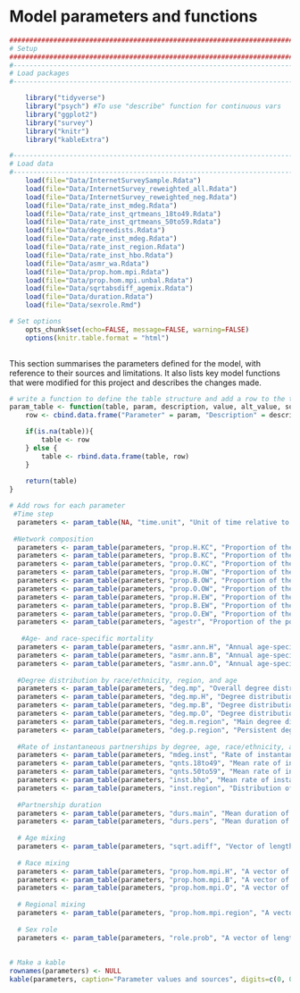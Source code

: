 # Model parameters and functions {#parameters}
```r

####################################################################################
# Setup
####################################################################################
#-----------------------------------------------------------------------------------
# Load packages
#-----------------------------------------------------------------------------------

    library("tidyverse")
    library("psych") #To use "describe" function for continuous vars
    library("ggplot2")
    library("survey")
    library("knitr")
    library("kableExtra")

#-----------------------------------------------------------------------------------
# Load data
#-----------------------------------------------------------------------------------
    load(file="Data/InternetSurveySample.Rdata")
    load(file="Data/InternetSurvey_reweighted_all.Rdata")
    load(file="Data/InternetSurvey_reweighted_neg.Rdata")
    load(file="Data/rate_inst_mdeg.Rdata")
    load(file="Data/rate_inst_qrtmeans_18to49.Rdata")
    load(file="Data/rate_inst_qrtmeans_50to59.Rdata")
    load(file="Data/degreedists.Rdata")
    load(file="Data/rate_inst_mdeg.Rdata")
    load(file="Data/rate_inst_region.Rdata")
    load(file="Data/rate_inst_hbo.Rdata")
    load(file="Data/asmr_wa.Rdata")
    load(file="Data/prop.hom.mpi.Rdata")
    load(file="Data/prop.hom.mpi.unbal.Rdata")
    load(file="Data/sqrtabsdiff_agemix.Rdata")
    load(file="Data/duration.Rdata")
    load(file="Data/sexrole.Rmd")

# Set options
    opts_chunk$set(echo=FALSE, message=FALSE, warning=FALSE)
    options(knitr.table.format = "html") 
    

```

This section summarises the parameters defined for the model, with reference to their sources and limitations. It also lists key model functions that were modified for this project and describes the changes made.

```r
# write a function to define the table structure and add a row to the table with a new parameter or attribute
param_table <- function(table, param, description, value, alt_value, sources){
    row <- cbind.data.frame("Parameter" = param, "Description" = description, "Value" = value, "Alternate value(s)" = alt_value, "Source(s)" = sources)

    if(is.na(table)){
        table <- row
    } else {
        table <- rbind.data.frame(table, row)
    }
   
    return(table)
}

# Add rows for each parameter
 #Time step
  parameters <- param_table(NA, "time.unit", "Unit of time relative to one day", 7, NA, NA)
  
 #Network composition
  parameters <- param_table(parameters, "prop.H.KC", "Proportion of the population that lives in King County and is Hispanic", round(prop.table(svytable(~region + hbo, sample_rake_all, round=FALSE)),4)[1,1], NA, "2011-2015 American Community Survey (ACS) 5-year estimates [@WA-census] and estimates of the size of the MSM population by county [@Grey2016]")
  parameters <- param_table(parameters, "prop.B.KC", "Proportion of the population that lives in King County and is black", round(prop.table(svytable(~region + hbo, sample_rake_all, round=FALSE)),4)[1,2], NA, "2011-2015 American Community Survey (ACS) 5-year estimates [@WA-census] and estimates of the size of the MSM population by county [@Grey2016]")
  parameters <- param_table(parameters, "prop.O.KC", "Proportion of the population that lives in King County and is other race/ethnicity", round(prop.table(svytable(~region + hbo, sample_rake_all, round=FALSE)),4)[1,3], NA, "2011-2015 American Community Survey (ACS) 5-year estimates [@WA-census] and estimates of the size of the MSM population by county [@Grey2016]")
  parameters <- param_table(parameters, "prop.H.OW", "Proportion of the population that lives in other Western WA counties and is Hispanic", round(prop.table(svytable(~region + hbo, sample_rake_all, round=FALSE)),4)[2,1], NA, "2011-2015 American Community Survey (ACS) 5-year estimates [@WA-census] and estimates of the size of the MSM population by county [@Grey2016]")
  parameters <- param_table(parameters, "prop.B.OW", "Proportion of the population that lives in other Western WA counties and is black", round(prop.table(svytable(~region + hbo, sample_rake_all, round=FALSE)),4)[2,2], NA, "2011-2015 American Community Survey (ACS) 5-year estimates [@WA-census] and estimates of the size of the MSM population by county [@Grey2016]")
  parameters <- param_table(parameters, "prop.O.OW", "Proportion of the population that lives in other Western WA counties and is other race/ethnicity", round(prop.table(svytable(~region + hbo, sample_rake_all, round=FALSE)),4)[2,3], NA, "2011-2015 American Community Survey (ACS) 5-year estimates [@WA-census] and estimates of the size of the MSM population by county [@Grey2016]")
  parameters <- param_table(parameters, "prop.H.EW", "Proportion of the population that lives in Eastern WA and is Hispanic", round(prop.table(svytable(~region + hbo, sample_rake_all, round=FALSE)),4)[3,1], NA, "2011-2015 American Community Survey (ACS) 5-year estimates [@WA-census] and estimates of the size of the MSM population by county [@Grey2016]")
  parameters <- param_table(parameters, "prop.B.EW", "Proportion of the population that lives in Eastern WA and is black", round(prop.table(svytable(~region + hbo, sample_rake_all, round=FALSE)),4)[3,2], NA, "2011-2015 American Community Survey (ACS) 5-year estimates [@WA-census] and estimates of the size of the MSM population by county [@Grey2016]")
  parameters <- param_table(parameters, "prop.O.EW", "Proportion of the population that lives in Eastern WA and is other race/ethnicity", round(prop.table(svytable(~region + hbo, sample_rake_all, round=FALSE)),4)[3,3], NA, "2011-2015 American Community Survey (ACS) 5-year estimates [@WA-census] and estimates of the size of the MSM population by county [@Grey2016]")
  parameters <- param_table(parameters, "agestr", "Proportion of the population in each age group 18-24 through 55-59", paste(round(prop.table(svytable(~age_cat, sample_rake_all, round=FALSE)),4), collapse=", "), NA, "2011-2015 American Community Survey (ACS) 5-year estimates [@WA-census] and estimates of the size of the MSM population by county [@Grey2016]")
  
   #Age- and race-specific mortality 
  parameters <- param_table(parameters, "asmr.ann.H", "Annual age-specific mortality rate for Hispanic men (for 18-19 and 5-yr age groups from 20 to 59)", paste(round(wa_asmr[,3]/100000, 5), collapse=", "), NA, "National Vital Statistics data, 2015")
  parameters <- param_table(parameters, "asmr.ann.B", "Annual age-specific mortality rate for black men (for 18-19 and 5-yr age groups from 20 to 59)", paste(round(wa_asmr[,2]/100000, 5), collapse=", "), NA, "National Vital Statistics data, 2015")
  parameters <- param_table(parameters, "asmr.ann.O", "Annual age-specific mortality rate for other men (for 18-19 and 5-yr age groups from 20 to 59)", paste(round(wa_asmr[,4]/100000, 5), collapse=", "), NA, "National Vital Statistics data, 2015")
  
  #Degree distribution by race/ethnicity, region, and age
  parameters <- param_table(parameters, "deg.mp", "Overall degree distribution (order: 0 main 0 pers, 0 main 1 pers, 0 main 2+ pers, 1 main 0 pers, 1 main 1 pers, 1 main 2+ pers). Base values after adjustment to align with balanced mixing matrices, alternate values without adjustment", paste(as.vector(t(round(degree$deg.mp.adj[1:2,1:3], 4))), collapse=", "), paste(as.vector(t(round(degree$deg.mp[1:2,1:3], 4))), collapse=", "), "WHPP survey and national ART-Net data from HIV-positive respondents, reweighted to Washington demographics")
  parameters <- param_table(parameters, "deg.mp.H", "Degree distribution for Hispanic men. Base values after adjustment to align with balanced mixing matrix, alternate values without adjustment", paste(as.vector(t(round(degree$deg.mp.H.adj[1:2,1:3], 4))), collapse=", "), paste(as.vector(t(round(degree$deg.mp.H[1:2,1:3], 4))), collapse=", "), "WHPP survey and national ART-Net data from HIV-positive respondents, reweighted to Washington demographics")
  parameters <- param_table(parameters, "deg.mp.B", "Degree distribution for black men. Base values after adjustment to align with balanced mixing matrix, alternate values without adjustment", paste(as.vector(t(round(degree$deg.mp.B.adj[1:2,1:3], 4))), collapse=", "), paste(as.vector(t(round(degree$deg.mp.B[1:2,1:3], 4))), collapse=", "), "WHPP survey and national ART-Net data from HIV-positive respondents, reweighted to Washington demographics")
  parameters <- param_table(parameters, "deg.mp.O", "Degree distribution for other race/ethnicity men.  Base values after adjustment to align with balanced mixing matrix, alternate values without adjustment", paste(as.vector(t(round(degree$deg.mp.O.adj[1:2,1:3], 4))), collapse=", "), paste(as.vector(t(round(degree$deg.mp.O[1:2,1:3], 4))), collapse=", "), "WHPP survey and national ART-Net data from HIV-positive respondents, reweighted to Washington demographics")
  parameters <- param_table(parameters, "deg.m.region", "Main degree distribution by region (EW, KC, OW). Base values based on weighted avg of racial/ethnic degree, alternate values based on observed data.", paste(as.vector(t(round(degree$degm.region.adj$proportion, 4))), collapse=", "), paste(as.vector(t(round(degree$degm.region$proportion, 4))), collapse=", "), "WHPP survey, assumed to apply to HIV-negative and HIV-positive MSM")
  parameters <- param_table(parameters, "deg.p.region", "Persistent degree distribution by region (EW, KC, OW). Base values based on weighted avg of racial/ethnic degree, alternate values based on observed data.", paste(as.vector(t(round(degree$degp.region.adj$proportion, 4))), collapse=", "), paste(as.vector(t(round(degree$degp.region$proportion, 4))), collapse=", "), "WHPP survey, assumed to apply to HIV-negative and HIV-positive MSM")
    
  #Rate of instantaneous partnerships by degree, age, race/ethnicity, and region
  parameters <- param_table(parameters, "mdeg.inst", "Rate of instantaneous partnerships by momentary degree (order: 0 main 0 pers, 0 main 1 pers, 0 main 2+ pers, 1 main 0 pers, 1 main 1 pers, 1 main 2+ pers)", paste(c(meansXdegmatrix[1,1], meansXdegmatrix[1,2], meansXdegmatrix[1,3], meansXdegmatrix[2,1], meansXdegmatrix[2,2], meansXdegmatrix[2,3]), collapse = ", "), NA, "WHPP survey and national ART-Net data from HIV-positive respondents, reweighted to Washington demographics")
  parameters <- param_table(parameters, "qnts.18to49", "Mean rate of instantaneous partnerships by quartile among men aged 18 to 49. In the model, set min to 0.0001 to give all groups a non-zero probability.", paste(round(avg.qrtmeans.18to49, 6), collapse=", "), NA, "WHPP survey and national ART-Net data from HIV-positive respondents, reweighted to Washington demographics")
  parameters <- param_table(parameters, "qnts.50to59", "Mean rate of instantaneous partnerships by quartile among men aged 50 to 59. In the model, set min to 0.0001 to give all groups a non-zero probability.",  paste(round(avg.qrtmeans.50to59, 6), collapse=", "), NA, "WHPP survey and national ART-Net data from HIV-positive respondents, reweighted to Washington demographics")
  parameters <- param_table(parameters, "inst.bho", "Mean rate of instantaneous partnerships by race/ethnicity (B, H, O). Base values after adjustment to align with balanced mixing matrices, alternate values without adjustment",  paste(round(meansXhbo$Balanced, 6), collapse=", "), paste(round(meansXhbo$Unbalanced, 6), collapse=", "), "WHPP survey and national ART-Net data from HIV-positive respondents, reweighted to Washington demographics")
  parameters <- param_table(parameters, "inst.region", "Distribution of instantaneous partnerships by region (EW, KC, OW)",  paste(round(inst.dist.region$proportion, 4), collapse=", "), NA, "WHPP survey, assumed to apply to HIV-negative and HIV-positive MSM")
 
  #Partnership duration
  parameters <- param_table(parameters, "durs.main", "Mean duration of main partnerships in days", round(durs.mp[1]), NA, "WHPP survey and national ART-Net data from HIV-positive respondents, reweighted to Washington demographics")
  parameters <- param_table(parameters, "durs.pers", "Mean duration of persistent partnerships in days", round(durs.mp[2]), NA, "WHPP survey and national ART-Net data from HIV-positive respondents, reweighted to Washington demographics")
  
  # Age mixing
  parameters <- param_table(parameters, "sqrt.adiff", "Vector of length 3 with the mean absolute differences between the square root of ego and alter ages in main, persistent, and instantaneous partnerships", paste(round(sqrtabsdiff_agemix,4), collapse=", "), NA, "WHPP and MMP surveys, reweighted to Washington demographics")
  
  # Race mixing
  parameters <- param_table(parameters, "prop.hom.mpi.H", "A vector of length 3 for the proportion of main, casual, and instantaneous partnerships involving Hispanic MSM that are homophilous on race. Base value from the balanced mixing matrices, alternate value from the unbalanced mixing matrices.", paste(round(prop.hom.mpi$Hispanic, 4), collapse=", "), paste(round(prop.hom.mpi.unbal$Hispanic, 4), collapse=", "), "WHPP and MMP surveys, reweighted to Washington demographics")
  parameters <- param_table(parameters, "prop.hom.mpi.B", "A vector of length 3 for the proportion of main, casual, and instantaneous partnerships involving black MSM that are homophilous on race. Base value from the balanced mixing matrices, alternate value from the unbalanced mixing matrices.", paste(round(prop.hom.mpi$Black, 4), collapse=", "), paste(round(prop.hom.mpi.unbal$Black, 4), collapse=", "), "WHPP and MMP surveys, reweighted to Washington demographics")
  parameters <- param_table(parameters, "prop.hom.mpi.O", "A vector of length 3 for the proportion of main, casual, and instantaneous partnerships involving other race/ethnicity MSM that are homophilous on race. Base value from the balanced mixing matrices, alternate value from the unbalanced mixing matrices.", paste(round(prop.hom.mpi$Other, 4), collapse=", "), paste(round(prop.hom.mpi.unbal$Other, 4), collapse=", "), "WHPP and MMP surveys, reweighted to Washington demographics")
  
  # Regional mixing
  parameters <- param_table(parameters, "prop.hom.mpi.region", "A vector of length 3 for the proportion of main, persistent, and instantaneous partnerships that are within-region", "1, 0.8, 0.8", "1, 0.6-1.0, 0.6-1.0", "Assumption/sensitivity analyses")
  
  # Sex role
  parameters <- param_table(parameters, "role.prob", "A vector of length 3 for the probability of sexual role as insertive, receptive, and versatile", sexrole.irv, NA, "WHPP and MMP surveys, reweighted to Washington demographics")
 
  
# Make a kable
rownames(parameters) <- NULL
kable(parameters, caption="Parameter values and sources", digits=c(0, 0, 4, 4, 0)) %>% kable_styling(full_width=F, position="center") %>% column_spec(1, width = "5cm") %>% column_spec(2, width = "10cm") %>% column_spec(3, width = "5cm") %>% column_spec(4, width = "8cm") %>% column_spec(5, width = "20cm") %>% group_rows("Model specifications", 1,1) %>% group_rows("Network composition",2,11) %>% group_rows("Age-specific mortality", 12,14) %>%  group_rows("Degree distribution by nodal attribute", 15,20) %>% group_rows("Rate of instantaneous partnerships", 21,25) %>% group_rows("Partnership duration", 26,27) %>% group_rows("Age mixing", 28,28) %>% group_rows("Racial/ethnic mixing", 29,31) %>% group_rows("Regional mixing", 32,32) %>% group_rows("Sex role", 33,33)
```

```r

```
